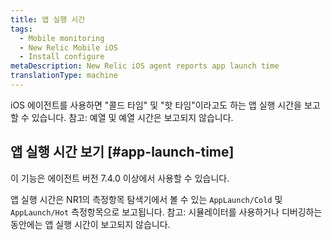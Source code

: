 ```yaml
---
title: 앱 실행 시간
tags:
  - Mobile monitoring
  - New Relic Mobile iOS
  - Install configure
metaDescription: New Relic iOS agent reports app launch time
translationType: machine
---
```


iOS 에이전트를 사용하면 "콜드 타임" 및 "핫 타임"이라고도 하는 앱 실행 시간을 보고할 수 있습니다. 참고: 예열 및 예열 시간은 보고되지 않습니다.

## 앱 실행 시간 보기 [#app-launch-time]

<Callout variant="important">
  이 기능은 에이전트 버전 7.4.0 이상에서 사용할 수 있습니다.
</Callout>

앱 실행 시간은 NR1의 측정항목 탐색기에서 볼 수 있는 `AppLaunch/Cold` 및 `AppLaunch/Hot` 측정항목으로 보고됩니다. 참고: 시뮬레이터를 사용하거나 디버깅하는 동안에는 앱 실행 시간이 보고되지 않습니다.
